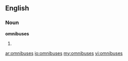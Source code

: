 ==English==

===Noun===
'''omnibuses'''

# {{plural of|[[omnibus]]}}

[[ar:omnibuses]]
[[io:omnibuses]]
[[my:omnibuses]]
[[vi:omnibuses]]